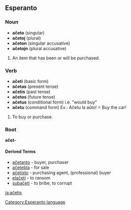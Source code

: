 ==Esperanto==
===Noun===

*'''aĉeto''' (singular)
*'''aĉetoj''' (plural)
*'''aĉeton''' (singular accusative)
*'''aĉetojn''' (plural accusative)

# An item that has been or will be purchased.

===Verb===

*'''aĉeti''' (basic form)
*'''aĉetas''' (present tense)
*'''aĉetis''' (past tense)
*'''aĉetos''' (future tense)
*'''aĉetus''' (conditional form) i.e. "would buy"
*'''aĉetu''' (command form) Ex.: Aĉetu la aûto! = Buy the car!

# To buy or purchase.

===Root===

'''aĉet-'''

==== Derived Terms ====
*[[aĉetanto]] - buyer, purchaser
*[[aĉetebla]] - for sale
*[[aĉetisto]] - purchasing agent, (professional) buyer
*[[elaĉeti]] - to ransom
*[[subaĉeti]] - to bribe, to corrupt

[[Category:Esperanto language]]

[[ja:aĉetis]]